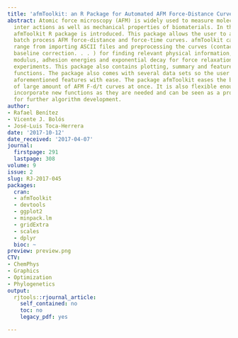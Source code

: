 ```yaml
---
title: 'afmToolkit: an R Package for Automated AFM Force-Distance Curves Analysis'
abstract: Atomic force microscopy (AFM) is widely used to measure molecular and colloidal
  inter actions as well as mechanical properties of biomaterials. In this paper the
  afmToolkit R package is introduced. This package allows the user to automatically
  batch process AFM force-distance and force-time curves. afmToolkit capabilities
  range from importing ASCII files and preprocessing the curves (contact point detection,
  baseline correction. . . ) for finding relevant physical information, such as Young’s
  modulus, adhesion energies and exponential decay for force relaxation and creep
  experiments. This package also contains plotting, summary and feature extraction
  functions. The package also comes with several data sets so the user can test the
  aforementioned features with ease. The package afmToolkit eases the basic processing
  of large amount of AFM F-d/t curves at once. It is also flexible enough to easily
  incorporate new functions as they are needed and can be seen as a programming infrastructure
  for further algorithm development.
author:
- Rafael Benítez
- Vicente J. Bolós
- José-Luis Toca-Herrera
date: '2017-10-12'
date_received: '2017-04-07'
journal:
  firstpage: 291
  lastpage: 308
volume: 9
issue: 2
slug: RJ-2017-045
packages:
  cran:
  - afmToolkit
  - devtools
  - ggplot2
  - minpack.lm
  - gridExtra
  - scales
  - dplyr
  bioc: ~
preview: preview.png
CTV:
- ChemPhys
- Graphics
- Optimization
- Phylogenetics
output:
  rjtools::rjournal_article:
    self_contained: no
    toc: no
    legacy_pdf: yes

---
```

